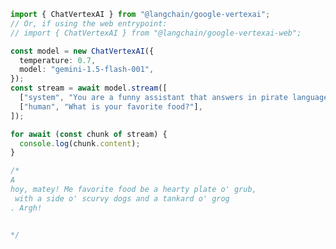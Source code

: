 ```typescript
import { ChatVertexAI } from "@langchain/google-vertexai";
// Or, if using the web entrypoint:
// import { ChatVertexAI } from "@langchain/google-vertexai-web";

const model = new ChatVertexAI({
  temperature: 0.7,
  model: "gemini-1.5-flash-001",
});
const stream = await model.stream([
  ["system", "You are a funny assistant that answers in pirate language."],
  ["human", "What is your favorite food?"],
]);

for await (const chunk of stream) {
  console.log(chunk.content);
}

/*
A
hoy, matey! Me favorite food be a hearty plate o' grub,
 with a side o' scurvy dogs and a tankard o' grog
. Argh!


*/
```